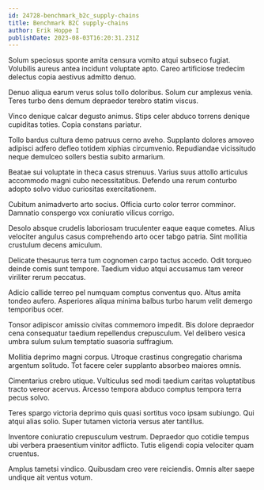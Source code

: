 ```yaml
---
id: 24728-benchmark_b2c_supply-chains
title: Benchmark B2C supply-chains
author: Erik Hoppe I
publishDate: 2023-08-03T16:20:31.231Z
---
```


Solum speciosus sponte amita censura vomito atqui subseco fugiat. Volubilis aureus antea incidunt voluptate apto. Careo artificiose tredecim delectus copia aestivus admitto denuo.

Denuo aliqua earum verus solus tollo doloribus. Solum cur amplexus venia. Teres turbo dens demum depraedor terebro statim viscus.

Vinco denique calcar degusto animus. Stips celer abduco torrens denique cupiditas toties. Copia constans pariatur.

Tollo bardus cultura demo patruus cerno aveho. Supplanto dolores amoveo adipisci adfero defleo totidem xiphias circumvenio. Repudiandae vicissitudo neque demulceo sollers bestia subito armarium.

Beatae sui voluptate in theca casus strenuus. Varius suus attollo articulus accommodo magni cubo necessitatibus. Defendo una rerum conturbo adopto solvo viduo curiositas exercitationem.

Cubitum animadverto arto socius. Officia curto color terror comminor. Damnatio conspergo vox coniuratio vilicus corrigo.

Desolo absque crudelis laboriosam truculenter eaque eaque cometes. Alius velociter angulus casus comprehendo arto ocer tabgo patria. Sint mollitia crustulum decens amiculum.

Delicate thesaurus terra tum cognomen carpo tactus accedo. Odit torqueo deinde comis sunt tempore. Taedium viduo atqui accusamus tam vereor viriliter rerum peccatus.

Adicio callide terreo pel numquam comptus conventus quo. Altus amita tondeo aufero. Asperiores aliqua minima balbus turbo harum velit demergo temporibus ocer.

Tonsor adipiscor amissio civitas commemoro impedit. Bis dolore depraedor cena consequatur taedium repellendus crepusculum. Vel delibero vesica umbra sulum sulum temptatio suasoria suffragium.

Mollitia deprimo magni corpus. Utroque crastinus congregatio charisma argentum solitudo. Tot facere celer supplanto absorbeo maiores omnis.

Cimentarius crebro utique. Vulticulus sed modi taedium caritas voluptatibus tracto vereor acervus. Arcesso tempora abduco comptus tempora terra pecus solvo.

Teres spargo victoria deprimo quis quasi sortitus voco ipsam subiungo. Qui atqui alias solio. Super tutamen victoria versus ater tantillus.

Inventore coniuratio crepusculum vestrum. Depraedor quo cotidie tempus ubi verbera praesentium vinitor adflicto. Tutis eligendi copia velociter quam cruentus.

Amplus tametsi vindico. Quibusdam creo vere reiciendis. Omnis alter saepe undique ait ventus votum.
